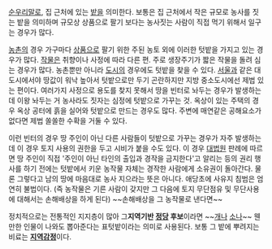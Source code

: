 [[순우리말]]로, 집 근처에 있는 [[밭]]을 의미한다. 보통은  집 근처에서 작은 규모로 농사를 짓는 밭을 의미하며 규모상 상품으로 팔기 보다는 농사짓는 사람이 직접 먹기 위해서 일구는 경우가 많다.

[[농촌]]의 경우 가구마다 [[상품]]으로 팔기 위한 주된 농토 외에 이러한 텃밭을 가지고 있는 경우가 많다. [[작물]]은 취향이나 사정에 따라 다른 편. 주로 생장주기가 짧은 작물을 돌려 심는 경우가 많다. 농촌뿐만 아니라 [[도시]]의 경우에도 텃밭을 찾을 수 있다. [[서울]]과 같은 대도시에서야 땅값이 워낙 높아서 텃밭으로만 두기 곤란하지만 지방 중소도시에선 제법 있는 편이다. 여러가지 사정으로 용도를 찾지 못해서 땅을 빈터로 놔두는 경우가 발생하는데 이왕 놔두는 거 농사라도 짓자는 심정에 텃밭으로 가꾸는 것. 옥상이 있는 주택의 경우 옥상 공터에 흙을 실어와 텃밭으로 만드는 경우도 많다. 주변에 매연같은 공해요소가 없다면 제법 쏠쏠한 수확을 거둘 수 있다.

이런 빈터의 경우 땅 주인이 아닌 다른 사람들이 텃밭으로 가꾸는 경우가 자주 발생하는데 이 경우 토지 사용의 권한을 두고 시비가 붙을 수도 있다. 이 경우 [[대법원]] 판례에 따르면 땅 주인이 직접 '주인이 아닌 타인의 출입과 경작을 금지한다'고 알리는 등의 권리 행사를 하기 전에는 텃밭에서 키운 농작물 자체는 경작한 사람에게 소유권이 돌아간다. 물론 그렇다고 남의 땅에 마음대로 농사 지으라는 뜻은 아니다. 애당초에 사유지 침범은 엄연히 불법이다. (즉 농작물은 기른 사람이 갖지만 그 다음에 토지 무단점유 및 무단사용에 대해서는 손해배상을 하게 된다) ~~손해배상을 그 농작물로 낸다면~~

정치적으로는 전통적인 지지층이 많아 그'''지역기반 [[정당]] 후보'''이라면 ~~[[개]]나 [[소]]나~~ 웬만한 인물이 나와도 뽑아준다는 표텃밭이라는 의미로 사용된다. 보통 그 밭에 뿌려지는 비료는 '''[[지역감정]]'''이다.

